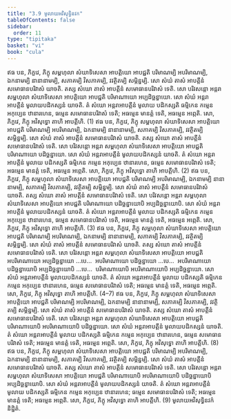 ```yaml
---
title: "3.9 មូលាយអវិសុទ្ធិនវក"
tableOfContents: false
sidebar:
  order: 11
type: "tipitaka"
basket: "vi"
book: "cula"
---
```



<DynamicBreadcrumb />

<Division number="182" book="cula">

<Paragraph number="757" book="cula">
ឥធ បន, ភិក្ខវេ, ភិក្ខុ សម្ពហុលា សំឃាទិសេសា អាបត្តិយោ អាបជ្ជតិ បរិមាណម្បិ អបរិមាណម្បិ, ឯកនាមម្បិ នានានាមម្បិ, សភាគម្បិ វិសភាគម្បិ, វវត្ថិតម្បិ សម្ភិន្នម្បិ. សោ សំឃំ តាសំ អាបត្តីនំ សមោធានបរិវាសំ យាចតិ. តស្ស សំឃោ តាសំ អាបត្តីនំ សមោធានបរិវាសំ ទេតិ. សោ បរិវសន្តោ អន្តរា សម្ពហុលា សំឃាទិសេសា អាបត្តិយោ អាបជ្ជតិ បរិមាណាយោ អប្បដិច្ឆន្នាយោ. សោ សំឃំ អន្តរាអាបត្តីនំ មូលាយបដិកស្សនំ យាចតិ. តំ សំឃោ អន្តរាអាបត្តីនំ មូលាយ បដិកស្សតិ ធម្មិកេន កម្មេន អកុប្បេន ឋានារហេន, ធម្មេន សមោធានបរិវាសំ ទេតិ; អធម្មេន មានត្តំ ទេតិ, អធម្មេន អព្ភេតិ. សោ, ភិក្ខវេ, ភិក្ខុ អវិសុទ្ធោ តាហិ អាបត្តីហិ. (1)
</Paragraph>

<Paragraph number="758" book="cula">
ឥធ បន, ភិក្ខវេ, ភិក្ខុ សម្ពហុលា សំឃាទិសេសា អាបត្តិយោ អាបជ្ជតិ បរិមាណម្បិ អបរិមាណម្បិ, ឯកនាមម្បិ នានានាមម្បិ, សភាគម្បិ វិសភាគម្បិ, វវត្ថិតម្បិ សម្ភិន្នម្បិ. សោ សំឃំ តាសំ អាបត្តីនំ សមោធានបរិវាសំ យាចតិ. តស្ស សំឃោ តាសំ អាបត្តីនំ សមោធានបរិវាសំ ទេតិ. សោ បរិវសន្តោ អន្តរា សម្ពហុលា សំឃាទិសេសា អាបត្តិយោ អាបជ្ជតិ បរិមាណាយោ បដិច្ឆន្នាយោ. សោ សំឃំ អន្តរាអាបត្តីនំ មូលាយបដិកស្សនំ យាចតិ. តំ សំឃោ អន្តរាអាបត្តីនំ មូលាយ បដិកស្សតិ ធម្មិកេន កម្មេន អកុប្បេន ឋានារហេន, ធម្មេន សមោធានបរិវាសំ ទេតិ; អធម្មេន មានត្តំ ទេតិ, អធម្មេន អព្ភេតិ. សោ, ភិក្ខវេ, ភិក្ខុ អវិសុទ្ធោ តាហិ អាបត្តីហិ. (2)
</Paragraph>

<Paragraph number="759" book="cula">
ឥធ បន, ភិក្ខវេ, ភិក្ខុ សម្ពហុលា សំឃាទិសេសា អាបត្តិយោ អាបជ្ជតិ បរិមាណម្បិ អបរិមាណម្បិ, ឯកនាមម្បិ នានានាមម្បិ, សភាគម្បិ វិសភាគម្បិ, វវត្ថិតម្បិ សម្ភិន្នម្បិ. សោ សំឃំ តាសំ អាបត្តីនំ សមោធានបរិវាសំ យាចតិ. តស្ស សំឃោ តាសំ អាបត្តីនំ សមោធានបរិវាសំ ទេតិ. សោ បរិវសន្តោ អន្តរា សម្ពហុលា សំឃាទិសេសា អាបត្តិយោ អាបជ្ជតិ បរិមាណាយោ បដិច្ឆន្នាយោបិ អប្បដិច្ឆន្នាយោបិ. សោ សំឃំ អន្តរាអាបត្តីនំ មូលាយបដិកស្សនំ យាចតិ. តំ សំឃោ អន្តរាអាបត្តីនំ មូលាយ បដិកស្សតិ ធម្មិកេន កម្មេន អកុប្បេន ឋានារហេន, ធម្មេន សមោធានបរិវាសំ ទេតិ, អធម្មេន មានត្តំ ទេតិ, អធម្មេន អព្ភេតិ. សោ, ភិក្ខវេ, ភិក្ខុ អវិសុទ្ធោ តាហិ អាបត្តីហិ. (3)
</Paragraph>

<Paragraph number="760" book="cula">
ឥធ បន, ភិក្ខវេ, ភិក្ខុ សម្ពហុលា សំឃាទិសេសា អាបត្តិយោ អាបជ្ជតិ បរិមាណម្បិ អបរិមាណម្បិ, ឯកនាមម្បិ នានានាមម្បិ, សភាគម្បិ វិសភាគម្បិ, វវត្ថិតម្បិ សម្ភិន្នម្បិ. សោ សំឃំ តាសំ អាបត្តីនំ សមោធានបរិវាសំ យាចតិ. តស្ស សំឃោ តាសំ អាបត្តីនំ សមោធានបរិវាសំ ទេតិ. សោ បរិវសន្តោ អន្តរា សម្ពហុលា សំឃាទិសេសា អាបត្តិយោ អាបជ្ជតិ អបរិមាណាយោ អប្បដិច្ឆន្នាយោ …បេ…  អបរិមាណាយោ បដិច្ឆន្នាយោ …បេ…  អបរិមាណាយោ បដិច្ឆន្នាយោបិ អប្បដិច្ឆន្នាយោបិ …បេ…  បរិមាណាយោបិ អបរិមាណាយោបិ អប្បដិច្ឆន្នាយោ. សោ សំឃំ អន្តរាអាបត្តីនំ មូលាយបដិកស្សនំ យាចតិ. តំ សំឃោ អន្តរាអាបត្តីនំ មូលាយ បដិកស្សតិ ធម្មិកេន កម្មេន អកុប្បេន ឋានារហេន, ធម្មេន សមោធានបរិវាសំ ទេតិ; អធម្មេន មានត្តំ ទេតិ, អធម្មេន អព្ភេតិ. សោ, ភិក្ខវេ, ភិក្ខុ អវិសុទ្ធោ តាហិ អាបត្តីហិ. (4–7)
</Paragraph>

<Paragraph number="761" book="cula">
ឥធ បន, ភិក្ខវេ, ភិក្ខុ សម្ពហុលា សំឃាទិសេសា អាបត្តិយោ អាបជ្ជតិ បរិមាណម្បិ អបរិមាណម្បិ, ឯកនាមម្បិ នានានាមម្បិ, សភាគម្បិ វិសភាគម្បិ, វវត្ថិតម្បិ សម្ភិន្នម្បិ. សោ សំឃំ តាសំ អាបត្តីនំ សមោធានបរិវាសំ យាចតិ. តស្ស សំឃោ តាសំ អាបត្តីនំ សមោធានបរិវាសំ ទេតិ. សោ បរិវសន្តោ អន្តរា សម្ពហុលា សំឃាទិសេសា អាបត្តិយោ អាបជ្ជតិ បរិមាណាយោបិ អបរិមាណាយោបិ បដិច្ឆន្នាយោ. សោ សំឃំ អន្តរាអាបត្តីនំ មូលាយបដិកស្សនំ យាចតិ. តំ សំឃោ អន្តរាអាបត្តីនំ មូលាយ បដិកស្សតិ ធម្មិកេន កម្មេន អកុប្បេន ឋានារហេន, ធម្មេន សមោធានបរិវាសំ ទេតិ; អធម្មេន មានត្តំ ទេតិ, អធម្មេន អព្ភេតិ. សោ, ភិក្ខវេ, ភិក្ខុ អវិសុទ្ធោ តាហិ អាបត្តីហិ. (8)
</Paragraph>

<Paragraph number="762" book="cula">
ឥធ បន, ភិក្ខវេ, ភិក្ខុ សម្ពហុលា សំឃាទិសេសា អាបត្តិយោ អាបជ្ជតិ បរិមាណម្បិ អបរិមាណម្បិ, ឯកនាមម្បិ នានានាមម្បិ, សភាគម្បិ វិសភាគម្បិ, វវត្ថិតម្បិ សម្ភិន្នម្បិ. សោ សំឃំ តាសំ អាបត្តីនំ សមោធានបរិវាសំ យាចតិ. តស្ស សំឃោ តាសំ អាបត្តីនំ សមោធានបរិវាសំ ទេតិ. សោ បរិវសន្តោ អន្តរា សម្ពហុលា សំឃាទិសេសា អាបត្តិយោ អាបជ្ជតិ បរិមាណាយោបិ អបរិមាណាយោបិ បដិច្ឆន្នាយោបិ អប្បដិច្ឆន្នាយោបិ. សោ សំឃំ អន្តរាអាបត្តីនំ មូលាយបដិកស្សនំ យាចតិ. តំ សំឃោ អន្តរាអាបត្តីនំ មូលាយ បដិកស្សតិ ធម្មិកេន កម្មេន អកុប្បេន ឋានារហេន; ធម្មេន សមោធានបរិវាសំ ទេតិ; អធម្មេន មានត្តំ ទេតិ; អធម្មេន អព្ភេតិ. សោ, ភិក្ខវេ, ភិក្ខុ អវិសុទ្ធោ តាហិ អាបត្តីហិ. (9)

</Paragraph>
</Division>

<Paragraph number="763" type="center" book="cula">
មូលាយអវិសុទ្ធិនវកំ និដ្ឋិតំ.
</Paragraph>